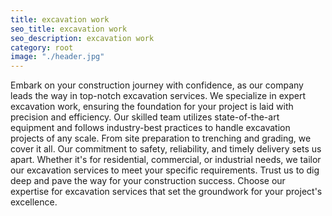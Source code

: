 ```yaml
---
title: excavation work
seo_title: excavation work
seo_description: excavation work
category: root
image: "./header.jpg"
---
```

Embark on your construction journey with confidence, as our company leads the way in top-notch excavation services. We specialize in expert excavation work, ensuring the foundation for your project is laid with precision and efficiency. Our skilled team utilizes state-of-the-art equipment and follows industry-best practices to handle excavation projects of any scale. From site preparation to trenching and grading, we cover it all. Our commitment to safety, reliability, and timely delivery sets us apart. Whether it's for residential, commercial, or industrial needs, we tailor our excavation services to meet your specific requirements. Trust us to dig deep and pave the way for your construction success. Choose our expertise for excavation services that set the groundwork for your project's excellence.